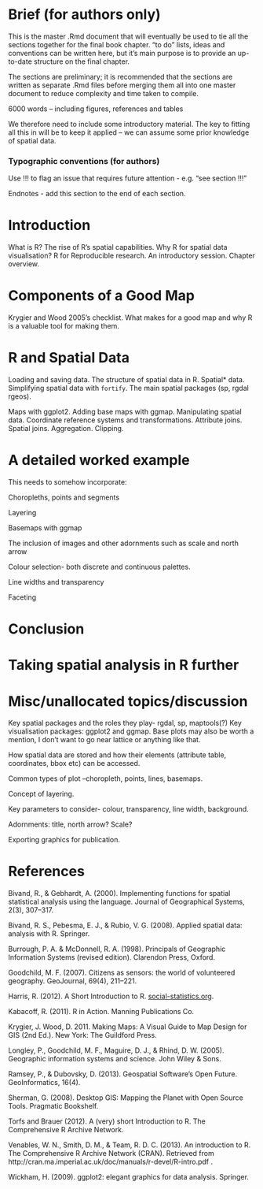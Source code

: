 Brief (for authors only)
========================================================

This is the master .Rmd document that will eventually be used to tie
all the sections together for the final book chapter.
"to do" lists, ideas and conventions can be written here, 
but it's main purpose is to provide an up-to-date structure on the final chapter.

The sections are preliminary; it is recommended that the sections are 
written as separate .Rmd files before merging them all into one master document
to reduce complexity and time taken to compile. 

6000 words – including figures, references and tables

We therefore need to include some introductory material. The key to fitting all this in will be to keep it applied – we can assume some prior knowledge of spatial data.

### Typographic conventions (for authors)

Use !!! to flag an issue that requires future attention - e.g. "see section !!!"

Endnotes - add this section to the end of each section.

# Introduction

 What is R? The rise of R's spatial capabilities.  Why R for spatial data visualisation?
 R for Reproducible research. An introductory session. Chapter overview.


# Components of a Good Map

Krygier and Wood 2005's checklist. 
What makes for a good map and why R is a valuable tool for making them.

# R and Spatial Data

Loading and saving data.
The structure of spatial data in R.
Spatial* data. Simplifying spatial data with `fortify`. 
The main spatial packages (sp, rgdal rgeos).


Maps with ggplot2. Adding base maps with ggmap. 
Manipulating spatial data. 
Coordinate reference systems and transformations. 
Attribute joins. Spatial joins.
Aggregation.
Clipping.



# A detailed worked example

This needs to somehow incorporate: 

Choropleths, points and segments

Layering

Basemaps with ggmap

The inclusion of images and other adornments such as scale and north arrow

Colour selection- both discrete and continuous palettes.

Line widths and transparency

Faceting

# Conclusion

# Taking spatial analysis in R further

# Misc/unallocated topics/discussion

Key spatial packages and the roles they play- rgdal, sp, maptools(?)
Key visualisation packages: ggplot2 and ggmap. Base plots may also be worth a mention, I don’t want to go near lattice or anything like that.

How spatial data are stored and how their elements (attribute table, coordinates, bbox etc) can be accessed. 

Common types of plot –choropleth, points, lines, basemaps.

Concept of layering.

Key parameters to consider- colour, transparency, line width, background.

Adornments: title, north arrow? Scale?

Exporting graphics for publication.

# References

Bivand, R., & Gebhardt, A. (2000). Implementing functions for spatial statistical analysis using the language. Journal of Geographical Systems, 2(3), 307–317.

Bivand, R. S., Pebesma, E. J., & Rubio, V. G. (2008). Applied spatial data: analysis with R. Springer.

Burrough, P. A. & McDonnell, R. A. (1998). Principals of Geographic Information Systems (revised edition). Clarendon Press, Oxford.

Goodchild, M. F. (2007). Citizens as sensors: the world of volunteered geography. GeoJournal, 69(4), 211–221. 

Harris, R. (2012). A Short Introduction to R. 
[social-statistics.org](http://www.social-statistics.org/).

Kabacoff, R. (2011). R in Action. Manning Publications Co.

Krygier, J. Wood, D. 2011. Making Maps: A Visual Guide to Map Design for 
GIS (2nd Ed.). New York: The Guildford Press.

Longley, P., Goodchild, M. F., Maguire, D. J., & Rhind, D. W. (2005). 
Geographic information systems and science. John Wiley & Sons.

Ramsey, P., & Dubovsky, D. (2013). Geospatial Software's Open Future. 
GeoInformatics, 16(4). 

Sherman, G. (2008). Desktop GIS: Mapping the Planet with Open Source Tools. Pragmatic Bookshelf.

Torfs and Brauer (2012). A (very) short Introduction to R. The Comprehensive R Archive Network.

Venables, W. N., Smith, D. M., & Team, R. D. C. (2013). An introduction to R. The Comprehensive R Archive Network (CRAN). Retrieved from http://cran.ma.imperial.ac.uk/doc/manuals/r-devel/R-intro.pdf .

Wickham, H. (2009). ggplot2: elegant graphics for data analysis. Springer.


